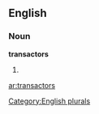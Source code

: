 
==English==

===Noun===
'''transactors'''

# {{plural of|[[transactor]]}}

[[Category:English plurals]]

[[ar:transactors]]